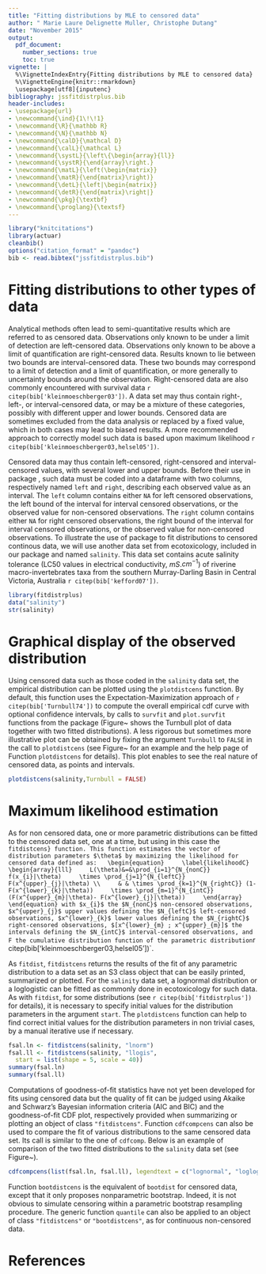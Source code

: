 ```yaml
---
title: "Fitting distributions by MLE to censored data"
author: " Marie Laure Delignette Muller, Christophe Dutang"
date: "November 2015"
output:
  pdf_document:
    number_sections: true
    toc: true
vignette: |
  %\VignetteIndexEntry{Fitting distributions by MLE to censored data} 
  %\VignetteEngine{knitr::rmarkdown} 
  \usepackage[utf8]{inputenc}
bibliography: jssfitdistrplus.bib    
header-includes:
- \usepackage{url}
- \newcommand{\ind}{1\!\!1}
- \newcommand{\R}{\mathbb R}
- \newcommand{\N}{\mathbb N}
- \newcommand{\calD}{\mathcal D}
- \newcommand{\calL}{\mathcal L}
- \newcommand{\systL}{\left\{\begin{array}{ll}}
- \newcommand{\systR}{\end{array}\right.}
- \newcommand{\matL}{\left(\begin{matrix}}
- \newcommand{\matR}{\end{matrix}\right)}
- \newcommand{\detL}{\left|\begin{matrix}}
- \newcommand{\detR}{\end{matrix}\right|}
- \newcommand{\pkg}{\textbf}
- \newcommand{\proglang}{\textsf}
---
```


```r
library("knitcitations")
library(actuar)
cleanbib()
options("citation_format" = "pandoc")
bib <- read.bibtex("jssfitdistrplus.bib")
```



# Fitting distributions to other types of data


Analytical methods often lead to semi-quantitative results which are referred to as
censored data. Observations only known to be under a limit of detection are 
left-censored data. Observations only known to be above a limit of quantification
are  right-censored data. Results known to lie between two bounds are 
interval-censored data. These two bounds may correspond to a limit of detection and 
a limit of quantification, or more generally to uncertainty bounds around the observation.
Right-censored data are also commonly encountered with survival data `r citep(bib['kleinmoeschberger03'])`.
A data set may thus contain right-, left-, or interval-censored data, or may be a mixture
of these categories, possibly with different upper and lower bounds.
Censored data are sometimes excluded from the data analysis or replaced by a fixed value, which
in both cases may lead to biased results. A more recommended approach to correctly model
such data is based upon maximum likelihood `r citep(bib['kleinmoeschberger03,helsel05'])`. 


Censored data may thus contain left-censored, right-censored and interval-censored values, 
with several lower and upper bounds. 
Before their use in package \pkg{fitdistrplus}, 
such data must be coded into a dataframe with two columns, 
respectively named `left` 
and `right`, describing each observed value as an interval.
The `left` column contains either `NA` for left censored observations,
the left bound of the interval for interval censored observations,
or the observed value for non-censored observations.
The `right` column contains either `NA` for right censored observations,
the right bound of the interval for interval censored observations,
or the observed value for non-censored observations.
To illustrate the use of package \pkg{fitdistrplus} to fit distributions
to censored continous data, we  will use another
data set from ecotoxicology, included in our package and named  `salinity`. 
This data set contains acute salinity tolerance (LC50 values in electrical conductivity, $mS$.$cm^{-1}$)
of riverine macro-invertebrates taxa from the southern Murray-Darling Basin in 
Central Victoria, Australia `r citep(bib['kefford07'])`. 


```r
library(fitdistrplus)
data("salinity")
str(salinity)
```
     
# Graphical display of the observed distribution


Using censored data such as those coded in the `salinity` data set,
the empirical distribution can be plotted using the `plotdistcens` function.
By default, this function uses the Expectation-Maximization approach of 
`r citep(bib['Turnbull74'])` to compute the overall
empirical cdf curve with optional confidence intervals, by calls to `survfit`
and `plot.survfit` functions from the \pkg{survival} package 
(Figure~\ref{cdfcompcens} shows the Turnbull plot of data together with two fitted distributions). 
A less rigorous
but sometimes more illustrative plot can be 
obtained by fixing the argument `Turnbull` to `FALSE` in the call to `plotdistcens`
(see Figure~\ref{plotdistcens} for an example and the help page of Function
`plotdistcens` for details). This plot enables to see the real nature of censored data, as
points and intervals. 

```r
plotdistcens(salinity,Turnbull = FALSE)
```








# Maximum likelihood estimation


As for non censored data, one or more parametric distributions can
be fitted to the censored data set, one at a time, but using in this case
the `fitdistcens} function. This function estimates the vector of distribution parameters $\theta$
by maximizing the likelihood for censored data defined as:
  \begin{equation}
    \label{likelihoodC}
    \begin{array}{lll}
    L(\theta)&=&\prod_{i=1}^{N_{nonC}} f(x_{i}|\theta)
    \times \prod_{j=1}^{N_{leftC}} F(x^{upper}_{j}|\theta) \\
    & & \times \prod_{k=1}^{N_{rightC}} (1- F(x^{lower}_{k}|\theta))
    \times \prod_{m=1}^{N_{intC}} (F(x^{upper}_{m}|\theta)- F(x^{lower}_{j}|\theta))
    \end{array}
  \end{equation}
with $x_{i}$ the $N_{nonC}$ non-censored observations,
$x^{upper}_{j}$ upper values defining the $N_{leftC}$ left-censored observations,
$x^{lower}_{k}$ lower values defining the $N_{rightC}$ right-censored observations,
$[x^{lower}_{m} ; x^{upper}_{m}]$ the intervals defining the $N_{intC}$ interval-censored observations,
and F the cumulative distribution function of the parametric distribution 
`r citep(bib['kleinmoeschberger03,helsel05'])`.

As `fitdist`, `fitdistcens` returns the results of the fit of any parametric distribution
to a data set as an S3 class object that can be easily printed,
summarized or plotted.
For the `salinity` data set, a lognormal distribution or a loglogistic can be fitted 
as commonly done in ecotoxicology for such data. 
As with `fitdist`, for some distributions (see `r citep(bib['fitdistrplus'])` for details), 
it is necessary to specify initial 
values for the distribution parameters in the argument `start`.
The `plotdistcens` function can help to find correct initial values for 
the distribution parameters in non trivial cases, by a manual iterative use if necessary.
```r
fsal.ln <- fitdistcens(salinity, "lnorm")
fsal.ll <- fitdistcens(salinity, "llogis",
  start = list(shape = 5, scale = 40))
summary(fsal.ln)
summary(fsal.ll)
```

Computations of goodness-of-fit statistics have not yet been 
developed for fits using censored data but the quality of fit 
can be judged using Akaike and Schwarz's Bayesian 
information criteria (AIC and BIC) and the goodness-of-fit CDF plot, 
respectively provided when summarizing or plotting an object of class `"fitdistcens"`. 
Function `cdfcompcens` can also be used to compare the fit of various
distributions to the same censored data set. Its call is similar to the one of `cdfcomp`. Below is
an example of comparison of the two fitted distributions to the `salinity` data set (see Figure~\ref{cdfcompcens}).

```r
cdfcompcens(list(fsal.ln, fsal.ll), legendtext = c("lognormal", "loglogistic "))
```



Function `bootdistcens` is the equivalent of `bootdist` for censored 
data, except that it 
only proposes nonparametric bootstrap. Indeed, it is not obvious 
to simulate censoring within a parametric 
bootstrap resampling procedure. The generic function `quantile` can also be applied
to an object of class `"fitdistcens"` or `"bootdistcens"`, as for 
continuous non-censored data.




# References
